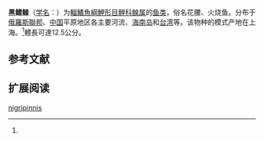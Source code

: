 {{Speciesbox
| name = 黑鳍鳈
| status = NE
| status_system = IUCN3.1
| image = 
| genus = Sarcocheilichthys
| species = nigripinnis
| authority = Gunther, 1873<ref name='id6164'>{{cite web| url =http://www.bioinfo.cn/db05/BjdwSpecies.php?action=view&id=6164| title =黑鳍鳈| work =中国动物物种编目数据库| publisher =中国科学院微生物研究所| author =中国科学院动物研究所| accessdate =2009-04-11| deadurl =yes| archiveurl =https://web.archive.org/web/20160305041721/http://www.bioinfo.cn/db05/BjdwSpecies.php?action=view&id=6164| archivedate =2016-03-05}}</ref>
| synonyms = *''Georgichthys scaphignathus''<br /><small>Nichols, 1918</small>
*''Gobio nigripinnis''<br /><small>Günther, 1873</small>
*''Leuciscus sciistius''<br /><small>Abbott, 1901</small>
*''Pseudogobio maculatus''<br /><small>Günther, 1888</small>
*''Sarcocheilichthy nigripinnis nigripinnis''<br /><small>Günther, 1873</small>
*''Sarcocheilichthys maculatus''<br /><small>Günther, 1888</small>
}}

'''黑鳍鳈'''（[[学名|学名]]：{{lang|la|''Sarcocheilichthys nigripinnis''}}）为[[輻鰭魚綱|輻鰭魚綱]][[鯉形目|鯉形目]][[鲤科|鲤科]][[鳈属|鳈属]]的[[鱼类|鱼类]]，俗名花腰、火烧鱼。分布于[[俄羅斯聯邦|俄羅斯聯邦]]、[[中国|中国]]平原地区各主要河流、[[海南岛|海南岛]]和[[台湾|台湾]]等。该物种的模式产地在上海。<ref name='id6164'/>體長可達12.5公分。

== 参考文献 ==
{{reflist}}

== 扩展阅读 ==
{{refbegin}}
{{wikispecies-inline|Sarcocheilichthys nigripinnis nigripinnis|黑鳍鳈}}
{{refend}}
{{Taxonbar|from=Q11179690}}

[[Category:鳈属|nigripinnis]]


{{鯉形目小作品}}